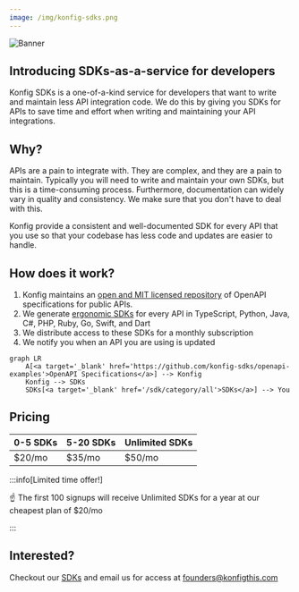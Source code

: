 ```yaml
---
image: /img/konfig-sdks.png
---
```


![Banner](/img/konfig-sdks.png)

<div class="markdown">

## Introducing SDKs-as-a-service for developers

Konfig SDKs is a one-of-a-kind service for developers that want to write and
maintain less API integration code. We do this by giving you SDKs for APIs to
save time and effort when writing and maintaining your API integrations.

## Why?

APIs are a pain to integrate with. They are complex, and they are a pain to
maintain. Typically you will need to write and maintain your own SDKs, but this
is a time-consuming process. Furthermore, documentation can widely vary in
quality and consistency. We make sure that you don't have to deal with this.

Konfig provide a consistent and well-documented SDK for every API that you use so
that your codebase has less code and updates are easier to handle.

## How does it work?

1. Konfig maintains an [open and MIT licensed repository](https://github.com/konfig-sdks/openapi-examples) of OpenAPI specifications for public APIs.
2. We generate [ergonomic SDKs](https://github.com/orgs/konfig-sdks/repositories) for every API in TypeScript, Python, Java, C#, PHP, Ruby, Go, Swift, and Dart
3. We distribute access to these SDKs for a monthly subscription
4. We notify you when an API you are using is updated

```mermaid
graph LR
    A[<a target='_blank' href='https://github.com/konfig-sdks/openapi-examples'>OpenAPI Specifications</a>] --> Konfig
    Konfig --> SDKs
    SDKs[<a target='_blank' href='/sdk/category/all'>SDKs</a>] --> You
```

## Pricing

| 0-5 SDKs | 5-20 SDKs | Unlimited SDKs |
| --- | --- | --- |
| $20/mo | $35/mo | $50/mo |

:::info[Limited time offer!]

☝ The first 100 signups will receive Unlimited SDKs for a year at our cheapest plan of $20/mo

:::

## Interested?

Checkout our [SDKs](/sdk/category/all) and email us for access at founders@konfigthis.com

</div>